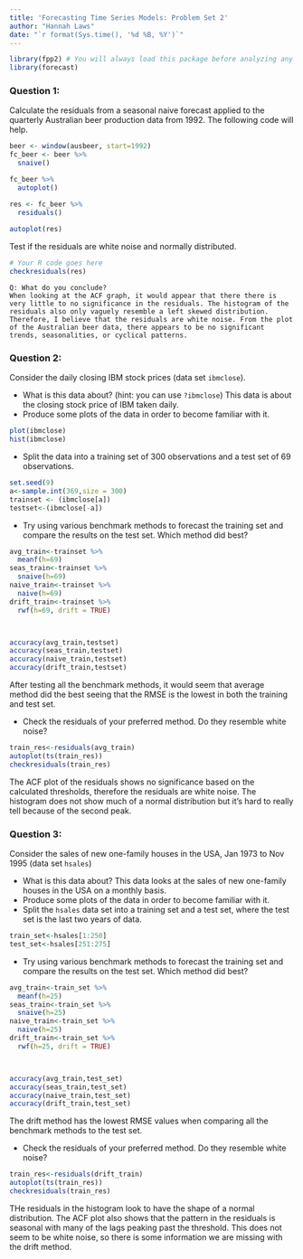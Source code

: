 ---
title: 'Forecasting Time Series Models: Problem Set 2'
author: "Hannah Laws"
date: "`r format(Sys.time(), '%d %B, %Y')`"
---
```{r, warning = FALSE, message = FALSE}
library(fpp2) # You will always load this package before analyzing any time series data.
library(forecast)
```

### Question 1: 

Calculate the residuals from a seasonal naive forecast applied to the quarterly Australian beer production data from 1992. The following code will help.

```{r, eval=TRUE} 
beer <- window(ausbeer, start=1992) 
fc_beer <- beer %>% 
  snaive()    

fc_beer %>%
  autoplot()  

res <- fc_beer %>%
  residuals() 
  
autoplot(res) 
```


Test if the residuals are white noise and normally distributed.
```{r} 
# Your R code goes here
checkresiduals(res)
```
    Q: What do you conclude?
    When looking at the ACF graph, it would appear that there there is very little to no significance in the residuals. The histogram of the residuals also only vaguely resemble a left skewed distribution. Therefore, I believe that the residuals are white noise. From the plot of the Australian beer data, there appears to be no significant trends, seasonalities, or cyclical patterns.


### Question 2:
Consider the daily closing IBM stock prices (data set `ibmclose`).

- What is this data about? (hint: you can use `?ibmclose`)
  This data is about the closing stock price of IBM taken daily.
- Produce some plots of the data in order to become familiar with it.
```{r}
plot(ibmclose)
hist(ibmclose)
```

- Split the data into a training set of 300 observations and a test set of 69 observations.
```{r}
set.seed(9)
a<-sample.int(369,size = 300)
trainset <- (ibmclose[a])
testset<-(ibmclose[-a])
```

- Try using various benchmark methods to forecast the training set and compare the results on the test set. Which method did best?
```{r}
avg_train<-trainset %>%
  meanf(h=69)
seas_train<-trainset %>%
  snaive(h=69)
naive_train<-trainset %>%
  naive(h=69)
drift_train<-trainset %>%
  rwf(h=69, drift = TRUE)



accuracy(avg_train,testset)
accuracy(seas_train,testset)
accuracy(naive_train,testset)
accuracy(drift_train,testset)
```

After testing all the benchmark methods, it would seem that average method did the best seeing that the RMSE is the lowest in both the training and test set.

- Check the residuals of your preferred method. Do they resemble white noise?
```{r}
train_res<-residuals(avg_train)
autoplot(ts(train_res))
checkresiduals(train_res)
```
The ACF plot of the residuals shows no significance based on the calculated thresholds, therefore the residuals are white noise. The histogram does not show much of a normal distribution but it's hard to really tell because of the second peak.

### Question 3:
Consider the sales of new one-family houses in the USA, Jan 1973 to Nov 1995 (data set `hsales`)

- What is this data about? 
  This data looks at the sales of new one-family houses in the USA on a monthly basis.
- Produce some plots of the data in order to become familiar with it.
- Split the `hsales` data set into a training set and a test set, where the test set is the last two years of data.
```{r}
train_set<-hsales[1:250]
test_set<-hsales[251:275]
```

- Try using various benchmark methods to forecast the training set and compare the results on the test set. Which method did best?
```{r}
avg_train<-train_set %>%
  meanf(h=25)
seas_train<-train_set %>%
  snaive(h=25)
naive_train<-train_set %>%
  naive(h=25)
drift_train<-train_set %>%
  rwf(h=25, drift = TRUE)



accuracy(avg_train,test_set)
accuracy(seas_train,test_set)
accuracy(naive_train,test_set)
accuracy(drift_train,test_set)
```
The drift method has the lowest RMSE values when comparing all the benchmark methods to the test set.

- Check the residuals of your preferred method. Do they resemble white noise?
```{r}
train_res<-residuals(drift_train)
autoplot(ts(train_res))
checkresiduals(train_res)
```
THe residuals in the histogram look to have the shape of a normal distribution. The ACF plot also shows that the pattern in the residuals is seasonal with many of the lags peaking past the threshold. This does not seem to be white noise, so there is some information we are missing with the drift method. 


